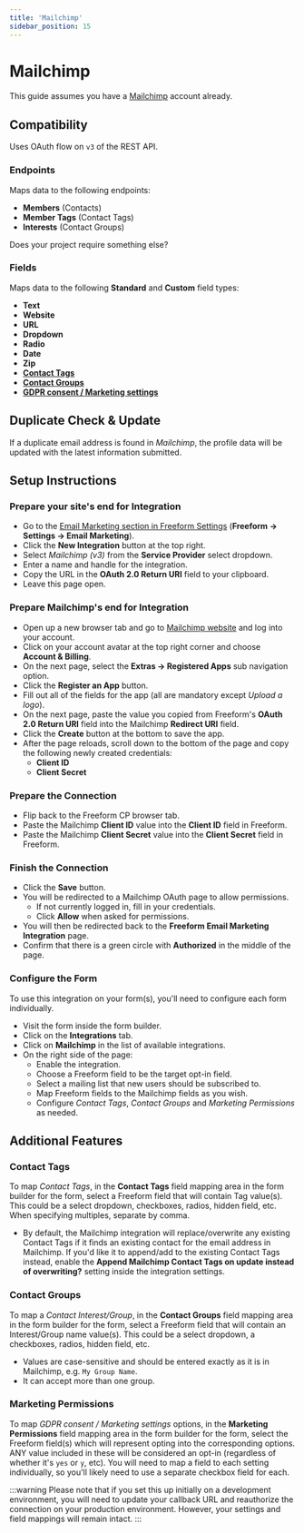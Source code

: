 ```yaml
---
title: 'Mailchimp'
sidebar_position: 15
---
```



# Mailchimp<Badge type="pro" text="Pro" />

This guide assumes you have a [Mailchimp](https://mailchimp.com) account already.

## Compatibility

Uses OAuth flow on `v3` of the REST API.

### Endpoints

Maps data to the following endpoints:

- **Members** (Contacts)
- **Member Tags** (Contact Tags)
- **Interests** (Contact Groups)

Does your project require something else? &nbsp; <PrimaryButtonWithLink to='/support' label='Contact Us' />

### Fields

Maps data to the following **Standard** and **Custom** field types:

- **Text**
- **Website**
- **URL**
- **Dropdown**
- **Radio**
- **Date**
- **Zip**
- **[Contact Tags](#contact-tags)**
- **[Contact Groups](#contact-groups)**
- **[GDPR consent / Marketing settings](#marketing-permissions.mdx)**

## Duplicate Check & Update

If a duplicate email address is found in _Mailchimp_, the profile data will be updated with the latest information submitted.

## Setup Instructions

<VerticalStepWrapper>

<StepMarkdown>

### Prepare your site's end for Integration

- Go to the [Email Marketing section in Freeform Settings](../configuration/settings.mdx#email-marketing) (**Freeform → Settings → Email Marketing**).
- Click the **New Integration** button at the top right.
- Select _Mailchimp (v3)_ from the **Service Provider** select dropdown.
- Enter a name and handle for the integration.
- Copy the URL in the **OAuth 2.0 Return URI** field to your clipboard.
- Leave this page open.

</StepMarkdown>

<StepMarkdown>

### Prepare Mailchimp's end for Integration

- Open up a new browser tab and go to [Mailchimp website](https://mailchimp.com) and log into your account.
- Click on your account avatar at the top right corner and choose **Account & Billing**.
- On the next page, select the **Extras → Registered Apps** sub navigation option.
- Click the **Register an App** button.
- Fill out all of the fields for the app (all are mandatory except _Upload a logo_).
- On the next page, paste the value you copied from Freeform's **OAuth 2.0 Return URI** field into the Mailchimp **Redirect URI** field.
- Click the **Create** button at the bottom to save the app.
- After the page reloads, scroll down to the bottom of the page and copy the following newly created credentials:
  - **Client ID**
  - **Client Secret**

</StepMarkdown>

<StepMarkdown>

### Prepare the Connection

- Flip back to the Freeform CP browser tab.
- Paste the Mailchimp **Client ID** value into the **Client ID** field in Freeform.
- Paste the Mailchimp **Client Secret** value into the **Client Secret** field in Freeform.

</StepMarkdown>

<StepMarkdown>

### Finish the Connection

- Click the **Save** button.
- You will be redirected to a Mailchimp OAuth page to allow permissions.
  - If not currently logged in, fill in your credentials.
  - Click **Allow** when asked for permissions.
- You will then be redirected back to the **Freeform Email Marketing Integration** page.
- Confirm that there is a green circle with **Authorized** in the middle of the page.

</StepMarkdown>

<StepMarkdown>

### Configure the Form

To use this integration on your form(s), you'll need to configure each form individually.

- Visit the form inside the form builder.
- Click on the **Integrations** tab.
- Click on **Mailchimp** in the list of available integrations.
- On the right side of the page:
  - Enable the integration.
  - Choose a Freeform field to be the target opt-in field.
  - Select a mailing list that new users should be subscribed to.
  - Map Freeform fields to the Mailchimp fields as you wish.
  - Configure _Contact Tags_, _Contact Groups_ and _Marketing Permissions_ as needed.

</StepMarkdown>

</VerticalStepWrapper>

## Additional Features

### Contact Tags

To map _Contact Tags_, in the **Contact Tags** field mapping area in the form builder for the form, select a Freeform field that will contain Tag value(s). This could be a select dropdown, checkboxes, radios, hidden field, etc. When specifying multiples, separate by comma.

- By default, the Mailchimp integration will replace/overwrite any existing Contact Tags if it finds an existing contact for the email address in Mailchimp. If you'd like it to append/add to the existing Contact Tags instead, enable the **Append Mailchimp Contact Tags on update instead of overwriting?** setting inside the integration settings.

### Contact Groups

To map a _Contact Interest/Group_, in the **Contact Groups** field mapping area in the form builder for the form, select a Freeform field that will contain an Interest/Group name value(s). This could be a select dropdown, a checkboxes, radios, hidden field, etc.

- Values are case-sensitive and should be entered exactly as it is in Mailchimp, e.g. `My Group Name`.
- It can accept more than one group.

### Marketing Permissions

To map _GDPR consent / Marketing settings_ options, in the **Marketing Permissions** field mapping area in the form builder for the form, select the Freeform field(s) which will represent opting into the corresponding options. ANY value included in these will be considered an opt-in (regardless of whether it's `yes` or `y`, etc). You will need to map a field to each setting individually, so you'll likely need to use a separate checkbox field for each.

:::warning
Please note that if you set this up initially on a development environment, you will need to update your callback URL and reauthorize the connection on your production environment. However, your settings and field mappings will remain intact.
:::
